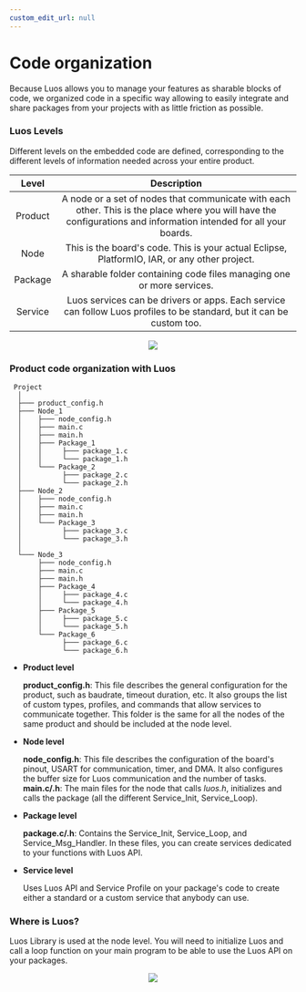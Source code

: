 ```yaml
---
custom_edit_url: null
---
```



# Code organization

Because Luos allows you to manage your features as sharable blocks of code, we organized code in a specific way allowing to easily integrate and share packages from your projects with as little friction as possible.

### Luos Levels

Different levels on the embedded code are defined, corresponding to the different levels of information needed across your entire product.

|  Level  |                                                                            Description                                                                            |
| :-----: | :---------------------------------------------------------------------------------------------------------------------------------------------------------------: |
| Product | A node or a set of nodes that communicate with each other. This is the place where you will have the configurations and information intended for all your boards. |
|  Node   |                                   This is the board's code. This is your actual Eclipse, PlatformIO, IAR, or any other project.                                   |
| Package |                                              A sharable folder containing code files managing one or more services.                                               |
| Service |                       Luos services can be drivers or apps. Each service can follow Luos profiles to be standard, but it can be custom too.                       |

<div align="center">
  <Image
    src="/img/architecture.svg"
    darkSrc="/img/architecture-dark.svg"
  ></Image>
</div>

### Product code organization with Luos

```AsciiDoc
 Project
  │
  ├─── product_config.h
  ├─── Node_1
  │    ├─── node_config.h
  │    ├─── main.c
  │    ├─── main.h
  │    ├─── Package_1
  │    │     ├─── package_1.c
  │    │     └─── package_1.h
  │    └─── Package_2
  │          ├─── package_2.c
  │          └─── package_2.h
  ├─── Node_2
  │    ├─── node_config.h
  │    ├─── main.c
  │    ├─── main.h
  │    └─── Package_3
  │          ├─── package_3.c
  │          └─── package_3.h
  │
  └─── Node_3
       ├─── node_config.h
       ├─── main.c
       ├─── main.h
       ├─── Package_4
       │     ├─── package_4.c
       │     └─── package_4.h
       ├─── Package_5
       │     ├─── package_5.c
       │     └─── package_5.h
       └─── Package_6
             ├─── package_6.c
             └─── package_6.h

```

- **Product level**

  **product_config.h**: This file describes the general configuration for the product, such as baudrate, timeout duration, etc. It also groups the list of custom types, profiles, and commands that allow services to communicate together. This folder is the same for all the nodes of the same product and should be included at the node level.

- **Node level**

  **node_config.h**: This file describes the configuration of the board's pinout, USART for communication, timer, and DMA. It also configures the buffer size for Luos communication and the number of tasks.
  **main.c/.h**: The main files for the node that calls _luos.h_, initializes and calls the package (all the different Service_Init, Service_Loop).

- **Package level**

  **package.c/.h**: Contains the Service_Init, Service_Loop, and Service_Msg_Handler. In these files, you can create services dedicated to your functions with Luos API.

- **Service level**

  Uses Luos API and Service Profile on your package's code to create either a standard or a custom service that anybody can use.

### Where is Luos?

Luos Library is used at the node level. You will need to initialize Luos and call a loop function on your main program to be able to use the Luos API on your packages.

<div align="center">
  <Image
    src="/img/luos_mcu_platform.svg"
    darkSrc="/img/luos_mcu_platform-dark.svg"
  />
</div>
